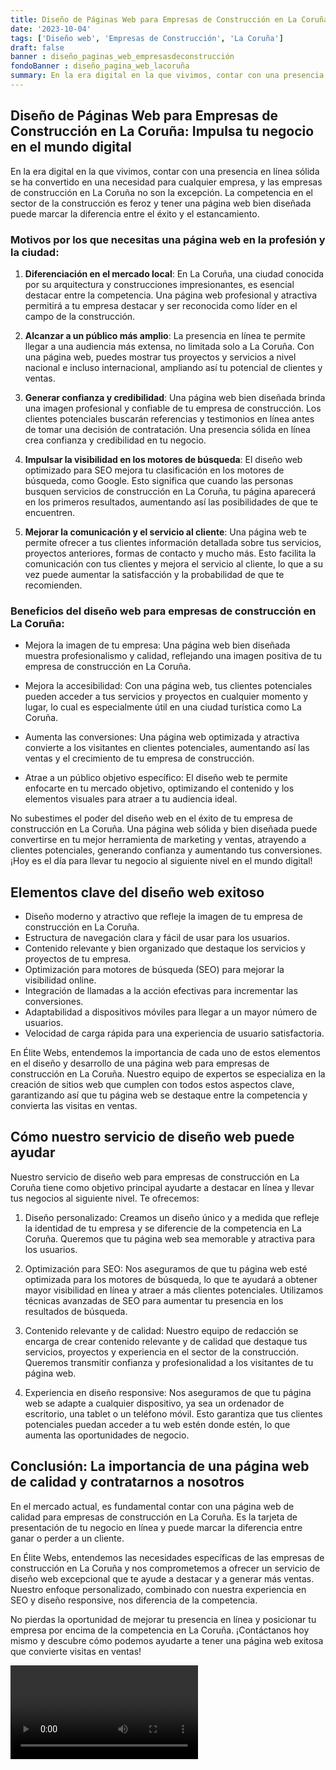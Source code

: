 ```yaml
---
title: Diseño de Páginas Web para Empresas de Construcción en La Coruña
date: '2023-10-04'
tags: ['Diseño web', 'Empresas de Construcción', 'La Coruña']
draft: false
banner : diseño_paginas_web_empresasdeconstrucción
fondoBanner : diseño_pagina_web_lacoruña
summary: En la era digital en la que vivimos, contar con una presencia en línea sólida se ha convertido en una necesidad para cualquier empresa, y las empresas de construcción en La Coruña no son la excepción. La competencia en el sector de la construcción es feroz y tener una página web bien diseñada puede marcar la diferencia entre el éxito y el estancamiento.
---
```


## Diseño de Páginas Web para Empresas de Construcción en La Coruña: Impulsa tu negocio en el mundo digital

En la era digital en la que vivimos, contar con una presencia en línea sólida se ha convertido en una necesidad para cualquier empresa, y las empresas de construcción en La Coruña no son la excepción. La competencia en el sector de la construcción es feroz y tener una página web bien diseñada puede marcar la diferencia entre el éxito y el estancamiento.

### Motivos por los que necesitas una página web en la profesión y la ciudad:

1. **Diferenciación en el mercado local**: En La Coruña, una ciudad conocida por su arquitectura y construcciones impresionantes, es esencial destacar entre la competencia. Una página web profesional y atractiva permitirá a tu empresa destacar y ser reconocida como líder en el campo de la construcción.

2. **Alcanzar a un público más amplio**: La presencia en línea te permite llegar a una audiencia más extensa, no limitada solo a La Coruña. Con una página web, puedes mostrar tus proyectos y servicios a nivel nacional e incluso internacional, ampliando así tu potencial de clientes y ventas.

3. **Generar confianza y credibilidad**: Una página web bien diseñada brinda una imagen profesional y confiable de tu empresa de construcción. Los clientes potenciales buscarán referencias y testimonios en línea antes de tomar una decisión de contratación. Una presencia sólida en línea crea confianza y credibilidad en tu negocio.

4. **Impulsar la visibilidad en los motores de búsqueda**: El diseño web optimizado para SEO mejora tu clasificación en los motores de búsqueda, como Google. Esto significa que cuando las personas busquen servicios de construcción en La Coruña, tu página aparecerá en los primeros resultados, aumentando así las posibilidades de que te encuentren.

5. **Mejorar la comunicación y el servicio al cliente**: Una página web te permite ofrecer a tus clientes información detallada sobre tus servicios, proyectos anteriores, formas de contacto y mucho más. Esto facilita la comunicación con tus clientes y mejora el servicio al cliente, lo que a su vez puede aumentar la satisfacción y la probabilidad de que te recomienden.

### Beneficios del diseño web para empresas de construcción en La Coruña:

- Mejora la imagen de tu empresa: Una página web bien diseñada muestra profesionalismo y calidad, reflejando una imagen positiva de tu empresa de construcción en La Coruña.

- Mejora la accesibilidad: Con una página web, tus clientes potenciales pueden acceder a tus servicios y proyectos en cualquier momento y lugar, lo cual es especialmente útil en una ciudad turística como La Coruña.

- Aumenta las conversiones: Una página web optimizada y atractiva convierte a los visitantes en clientes potenciales, aumentando así las ventas y el crecimiento de tu empresa de construcción.

- Atrae a un público objetivo específico: El diseño web te permite enfocarte en tu mercado objetivo, optimizando el contenido y los elementos visuales para atraer a tu audiencia ideal.

No subestimes el poder del diseño web en el éxito de tu empresa de construcción en La Coruña. Una página web sólida y bien diseñada puede convertirse en tu mejor herramienta de marketing y ventas, atrayendo a clientes potenciales, generando confianza y aumentando tus conversiones. ¡Hoy es el día para llevar tu negocio al siguiente nivel en el mundo digital!

<GifSeo />

<Cta />

## Elementos clave del diseño web exitoso

- Diseño moderno y atractivo que refleje la imagen de tu empresa de construcción en La Coruña.
- Estructura de navegación clara y fácil de usar para los usuarios.
- Contenido relevante y bien organizado que destaque los servicios y proyectos de tu empresa.
- Optimización para motores de búsqueda (SEO) para mejorar la visibilidad online.
- Integración de llamadas a la acción efectivas para incrementar las conversiones.
- Adaptabilidad a dispositivos móviles para llegar a un mayor número de usuarios.
- Velocidad de carga rápida para una experiencia de usuario satisfactoria.

En Élite Webs, entendemos la importancia de cada uno de estos elementos en el diseño y desarrollo de una página web para empresas de construcción en La Coruña. Nuestro equipo de expertos se especializa en la creación de sitios web que cumplen con todos estos aspectos clave, garantizando así que tu página web se destaque entre la competencia y convierta las visitas en ventas.

## Cómo nuestro servicio de diseño web puede ayudar

Nuestro servicio de diseño web para empresas de construcción en La Coruña tiene como objetivo principal ayudarte a destacar en línea y llevar tus negocios al siguiente nivel. Te ofrecemos:

1. Diseño personalizado: Creamos un diseño único y a medida que refleje la identidad de tu empresa y se diferencie de la competencia en La Coruña. Queremos que tu página web sea memorable y atractiva para los usuarios.

2. Optimización para SEO: Nos aseguramos de que tu página web esté optimizada para los motores de búsqueda, lo que te ayudará a obtener mayor visibilidad en línea y atraer a más clientes potenciales. Utilizamos técnicas avanzadas de SEO para aumentar tu presencia en los resultados de búsqueda.

3. Contenido relevante y de calidad: Nuestro equipo de redacción se encarga de crear contenido relevante y de calidad que destaque tus servicios, proyectos y experiencia en el sector de la construcción. Queremos transmitir confianza y profesionalidad a los visitantes de tu página web.

4. Experiencia en diseño responsive: Nos aseguramos de que tu página web se adapte a cualquier dispositivo, ya sea un ordenador de escritorio, una tablet o un teléfono móvil. Esto garantiza que tus clientes potenciales puedan acceder a tu web estén donde estén, lo que aumenta las oportunidades de negocio.

## Conclusión: La importancia de una página web de calidad y contratarnos a nosotros

En el mercado actual, es fundamental contar con una página web de calidad para empresas de construcción en La Coruña. Es la tarjeta de presentación de tu negocio en línea y puede marcar la diferencia entre ganar o perder a un cliente.

En Élite Webs, entendemos las necesidades específicas de las empresas de construcción en La Coruña y nos comprometemos a ofrecer un servicio de diseño web excepcional que te ayude a destacar y a generar más ventas. Nuestro enfoque personalizado, combinado con nuestra experiencia en SEO y diseño responsive, nos diferencia de la competencia.

No pierdas la oportunidad de mejorar tu presencia en línea y posicionar tu empresa por encima de la competencia en La Coruña. ¡Contáctanos hoy mismo y descubre cómo podemos ayudarte a tener una página web exitosa que convierte visitas en ventas!

<Video />

<CtaBot job='Empresas de Construcción' city='La Coruña'/>

<Gmaps query='La Coruña+españa+maps' />